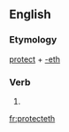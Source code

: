 ==English==

===Etymology===
[[protect]] + [[-eth]]

===Verb===
{{en-verb form}}

# {{archaic third-person singular of|protect}}

[[fr:protecteth]]